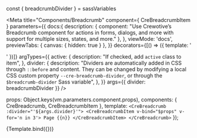 const { breadcrumbDivider } = sassVariables


<Meta title="Components/Breadcrumb" component={ CreBreadcrumbItem }
  parameters={{
    docs:{
      description: {
        component: "Use Crewotive’s Breadcrumb component for actions in forms, dialogs, and more with support for multiple sizes, states, and more."
      },
    },
    viewMode: 'docs',
    previewTabs: {
      canvas: { hidden: true }
    },
  }}
  decorators={[() => ({ template: '<div class="mt-2"><story/></div>' })]}
  argTypes={{
    active: {
      description: "If checked, add `active` class to item",
    },
    divider: {
      description: "Dividers are automatically added in CSS through `::before` and content. They can be changed by modifying a local CSS custom property `--cre-breadcrumb-divider`, or through the `$breadcrumb-divider` Sass variable",
    },
  }}
  args={{
    divider: breadcrumbDivider
  }}
  />

  props: Object.keys(vm.parameters.component.props),
  components: { CreBreadcrumb, CreBreadcrumbItem },
  template: `
  <CreBreadcrumb :divider="'${args.divider}'">
    <CreBreadcrumbItem v-bind="$props" v-for='n in 3'>
      Page {{n}}
    </CreBreadcrumbItem>
  </CreBreadcrumb>
  `
});

<div className="d-none">

<Story
  name="Breadcrumb">
  {Template.bind({})}
</Story>

</div>


<Title/>
<SubTitle/>
<Description/>
<Primary/>
<ArgsTable story="Breadcrumb" />

### SASS
#### Variables
```SCSS
$breadcrumb-font-size:              null;
$breadcrumb-padding-y:              0;
$breadcrumb-padding-x:              0;
$breadcrumb-item-padding-x:         .5rem;
$breadcrumb-margin-bottom:          1rem;
$breadcrumb-bg:                     null;
$breadcrumb-divider-color:          $gray-600;
$breadcrumb-active-color:           $gray-600;
$breadcrumb-divider:                quote("/"); // just an example
$breadcrumb-divider-flipped:        $breadcrumb-divider;
$breadcrumb-border-radius:          null;
```

<Stories/>